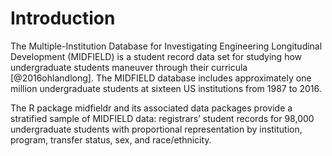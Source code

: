 # Introduction {#intro}

The Multiple-Institution Database for Investigating Engineering Longitudinal Development (MIDFIELD) is a student record data set for studying how undergraduate students maneuver through their curricula [@2016ohlandlong]. The MIDFIELD database includes approximately one million undergraduate students at sixteen US institutions from 1987 to 2016. 

The R package midfieldr and its associated data packages provide a stratified sample of MIDFIELD data: registrars' student records for 98,000 undergraduate students with proportional representation by institution, program, transfer status, sex, and race/ethnicity. 
